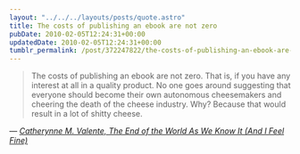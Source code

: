 ```yaml
---
layout: "../../../layouts/posts/quote.astro"
title: The costs of publishing an ebook are not zero
pubDate: 2010-02-05T12:24:31+00:00
updatedDate: 2010-02-05T12:24:31+00:00
tumblr_permalink: /post/372247822/the-costs-of-publishing-an-ebook-are-not-zero
---
```


> The costs of publishing an ebook are not zero. That is, if you have any interest at all in a quality product. No one goes around suggesting that everyone should become their own autonomous cheesemakers and cheering the death of the cheese industry. Why? Because that would result in a lot of shitty cheese.

— <cite>[Catherynne M. Valente, _The End of the World As We Know It (And I Feel Fine)_](https://catvalente.livejournal.com/563086.html)</cite>
